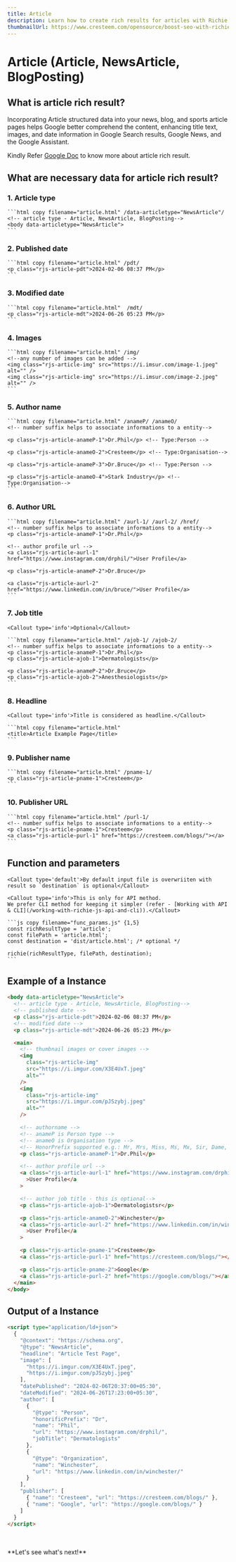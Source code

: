 ```yaml
---
title: Article
description: Learn how to create rich results for articles with Richie JS. Discover the necessary data and examples to get started with article rich results.
thumbnailUrl: https://www.cresteem.com/opensource/boost-seo-with-richie-js/thumbnail.webp
---
```



# Article (Article, NewsArticle, BlogPosting)

## What is article rich result?

Incorporating Article structured data into your news, blog, and sports article pages helps Google better comprehend the content, enhancing title text, images, and date information in Google Search results, Google News, and the Google Assistant.

Kindly Refer [Google Doc](https://developers.google.com/search/docs/appearance/structured-data/article) to know more about article rich result.

## What are necessary data for article rich result?

### 1. Article type

    ```html copy filename="article.html" /data-articletype="NewsArticle"/
    <!-- article type - Article, NewsArticle, BlogPosting-->
    <body data-articletype="NewsArticle">
    ```

### 2. Published date

    ```html copy filename="article.html" /pdt/
    <p class="rjs-article-pdt">2024-02-06 08:37 PM</p>
    ```

### 3. Modified date

    ```html copy filename="article.html"  /mdt/
    <p class="rjs-article-mdt">2024-06-26 05:23 PM</p>
    ```

### 4. Images

    ```html copy filename="article.html" /img/
    <!--any number of images can be added -->
    <img class="rjs-article-img" src="https://i.imsur.com/image-1.jpeg" alt="" />
    <img class="rjs-article-img" src="https://i.imsur.com/image-2.jpeg" alt="" />
    ```

### 5. Author name

    ```html copy filename="article.html" /anameP/ /anameO/
    <!-- number suffix helps to associate informations to a entity-->

    <p class="rjs-article-anameP-1">Dr.Phil</p> <!-- Type:Person -->

    <p class="rjs-article-anameO-2">Cresteem</p> <!-- Type:Organisation-->

    <p class="rjs-article-anameP-3">Dr.Bruce</p> <!-- Type:Person -->

    <p class="rjs-article-anameO-4">Stark Industry</p> <!-- Type:Organisation-->
    ```

### 6. Author URL

    ```html copy filename="article.html" /aurl-1/ /aurl-2/ /href/
    <!-- number suffix helps to associate informations to a entity-->
    <p class="rjs-article-anameP-1">Dr.Phil</p>

    <!-- author profile url -->
    <a class="rjs-article-aurl-1" href="https://www.instagram.com/drphil/">User Profile</a>

    <p class="rjs-article-anameP-2">Dr.Bruce</p>

    <a class="rjs-article-aurl-2" href="https://www.linkedin.com/in/bruce/">User Profile</a>
    ```

### 7. Job title

    <Callout type='info'>Optional</Callout>

    ```html copy filename="article.html" /ajob-1/ /ajob-2/
    <!-- number suffix helps to associate informations to a entity-->
    <p class="rjs-article-anameP-1">Dr.Phil</p>
    <p class="rjs-article-ajob-1">Dermatologists</p>

    <p class="rjs-article-anameP-2">Dr.Bruce</p>
    <p class="rjs-article-ajob-2">Anesthesiologists</p>
    ```

### 8. Headline

    <Callout type='info'>Title is considered as headline.</Callout>

    ```html copy filename="article.html"
    <title>Article Example Page</title>
    ```

### 9. Publisher name

    ```html copy filename="article.html" /pname-1/
    <p class="rjs-article-pname-1">Cresteem</p>
    ```

### 10. Publisher URL

    ```html copy filename="article.html" /purl-1/
    <!-- number suffix helps to associate informations to a entity-->
    <p class="rjs-article-pname-1">Cresteem</p>
    <a class="rjs-article-purl-1" href="https://cresteem.com/blogs/"></a>
    ```

## Function and parameters

    <Callout type='default'>By default input file is overwriiten with result so `destination` is optional</Callout>

    <Callout type='info'>This is only for API method.
    We prefer CLI method for keeping it simpler (refer - [Working with API & CLI](/working-with-richie-js-api-and-cli)).</Callout>

    ```js copy filename="func_params.js" {1,5}
    const richResultType = 'article';
    const filePath = 'article.html';
    const destination = 'dist/article.html'; /* optional */

    richie(richResultType, filePath, destination);
    ```

## Example of a Instance

```html copy filename="article.html"
<body data-articletype="NewsArticle">
  <!-- article type - Article, NewsArticle, BlogPosting-->
  <!-- published date -->
  <p class="rjs-article-pdt">2024-02-06 08:37 PM</p>
  <!-- modified date -->
  <p class="rjs-article-mdt">2024-06-26 05:23 PM</p>

  <main>
    <!-- thumbnail images or cover images -->
    <img
      class="rjs-article-img"
      src="https://i.imgur.com/X3E4UxT.jpeg"
      alt=""
    />
    <img
      class="rjs-article-img"
      src="https://i.imgur.com/pJSzybj.jpeg"
      alt=""
    />

    <!-- authorname -->
    <!-- anameP is Person type -->
    <!-- anameO is Organisation type -->
    <!-- HonorPrefix supported e.g.: Mr, Mrs, Miss, Ms, Mx, Sir, Dame, Dr, Cllr, Lady, or Lord, or other titles or positions-->
    <p class="rjs-article-anameP-1">Dr.Phil</p>

    <!-- author profile url -->
    <a class="rjs-article-aurl-1" href="https://www.instagram.com/drphil/"
      >User Profile</a
    >

    <!-- author job title - this is optional-->
    <p class="rjs-article-ajob-1">Dermatologistsr</p>

    <p class="rjs-article-anameO-2">Winchester</p>
    <a class="rjs-article-aurl-2" href="https://www.linkedin.com/in/winchester/"
      >User Profile</a
    >

    <p class="rjs-article-pname-1">Cresteem</p>
    <a class="rjs-article-purl-1" href="https://cresteem.com/blogs/"></a>

    <p class="rjs-article-pname-2">Google</p>
    <a class="rjs-article-purl-2" href="https://google.com/blogs/"></a>
  </main>
</body>
```

## Output of a Instance

```html filename="article.html" copy
<script type="application/ld+json">
  {
    "@context": "https://schema.org",
    "@type": "NewsArticle",
    "headline": "Article Test Page",
    "image": [
      "https://i.imgur.com/X3E4UxT.jpeg",
      "https://i.imgur.com/pJSzybj.jpeg"
    ],
    "datePublished": "2024-02-06T20:37:00+05:30",
    "dateModified": "2024-06-26T17:23:00+05:30",
    "author": [
      {
        "@type": "Person",
        "honorificPrefix": "Dr",
        "name": "Phil",
        "url": "https://www.instagram.com/drphil/",
        "jobTitle": "Dermatologists"
      },
      {
        "@type": "Organization",
        "name": "Winchester",
        "url": "https://www.linkedin.com/in/winchester/"
      }
    ],
    "publisher": [
      { "name": "Cresteem", "url": "https://cresteem.com/blogs/" },
      { "name": "Google", "url": "https://google.com/blogs/" }
    ]
  }
</script>
```

<br />
<br />
**Let's see what's next!**
